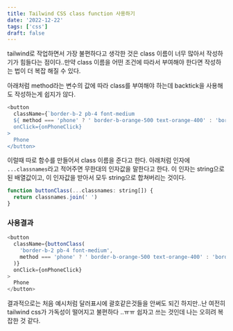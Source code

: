 ```yaml
---
title: Tailwind CSS class function 사용하기
date: '2022-12-22'
tags: ['css']
draft: false
---
```


tailwind로 작업하면서 가장 불편하다고 생각한 것은 class 이름이 너무 많아서
작성하기가 힘들다는 점이다..만약 class 이름을 어떤 조건에 따라서 부여해야 한다면
작성하는 법이 더 복잡 해질 수 있다.

아래처럼 method라는 변수의 값에 따라 class를 부여해야 하는데 backtick을 사용해도 작성하는게 쉽지가 않다.

```javascript
<button
  className={`border-b-2 pb-4 font-medium
  ${ method === 'phone' ? ' border-b-orange-500 text-orange-400' : 'border-transparent text-gray-500'`}
  onClick={onPhoneClick}
>
  Phone
</button>
```

이럴때 따로 함수를 만들어서 class 이름을 준다고 한다. 아래처럼 인자에 `...classnames`라고 적어주면
무한대의 인자값을 말한다고 한다. 이 인자는 string으로 된 배열값이고, 이 인자값을 받아서
모두 string으로 합쳐버리는 것이다.

```javascript
function buttonClass(...classnames: string[]) {
  return classnames.join(' ')
}
```

### 사용결과

```javascript
<button
  className={buttonClass(
    'border-b-2 pb-4 font-medium',
    method === 'phone' ? ' border-b-orange-500 text-orange-400' : 'border-transparent text-gray-500'
  )}
  onClick={onPhoneClick}
>
  Phone
</button>
```

결과적으로는 처음 예시처럼 달러표시에 괄호같은것들을 안써도 되긴 하지만..난 여전히 tailwind css가 가독성이 떨어지고
불편하다 ..ㅠㅠ 쉽자고 쓰는 것인데 나는 오히려 복잡한 것 같다.
